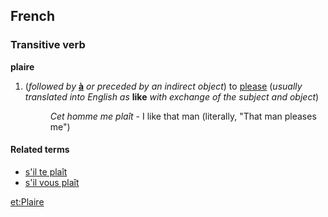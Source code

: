 ==French==
===Transitive verb===
'''plaire'''

#(''followed by'' '''[[à]]''' ''or preceded by an indirect object'') to [[please]] (''usually translated into English as'' '''like''' ''with exchange of the subject and object'')
#:''Cet homme me plaît'' - I like that man (literally, "That man pleases me")

====Related terms====
*[[s'il te plaît]]
*[[s'il vous plaît]]

[[et:Plaire]]
